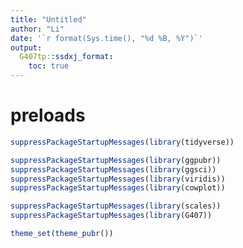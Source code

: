 ```yaml
---
title: "Untitled"
author: "Li"
date: '`r format(Sys.time(), "%d %B, %Y")`'
output:
  G407tp::ssdxj_format:
    toc: true
---
```


# preloads
```r
suppressPackageStartupMessages(library(tidyverse))

suppressPackageStartupMessages(library(ggpubr))
suppressPackageStartupMessages(library(ggsci))
suppressPackageStartupMessages(library(viridis))
suppressPackageStartupMessages(library(cowplot))

suppressPackageStartupMessages(library(scales))
suppressPackageStartupMessages(library(G407))

theme_set(theme_pubr())
```
